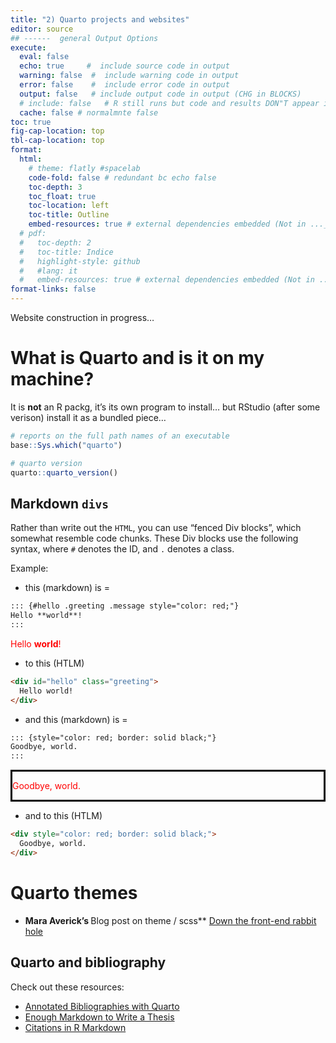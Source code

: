 ```yaml
---
title: "2) Quarto projects and websites"
editor: source
## ------  general Output Options
execute:     
  eval: false
  echo: true     #  include source code in output
  warning: false  #  include warning code in output
  error: false    #  include error code in output
  output: false   # include output code in output (CHG in BLOCKS)
  # include: false   # R still runs but code and results DON"T appear in output  
  cache: false # normalmnte false
toc: true
fig-cap-location: top
tbl-cap-location: top
format:
  html:
    # theme: flatly #spacelab
    code-fold: false # redundant bc echo false 
    toc-depth: 3
    toc_float: true
    toc-location: left
    toc-title: Outline
    embed-resources: true # external dependencies embedded (Not in ..._files/)
  # pdf:
  #   toc-depth: 2
  #   toc-title: Indice
  #   highlight-style: github
  #   #lang: it
  #   embed-resources: true # external dependencies embedded (Not in ..._files/)
format-links: false
---
```


::: {.callout-caution collapse="false"}
Website construction in progress...
:::

# What is Quarto and is it on my machine?
It is **not** an R packg, it's its own program to install... but RStudio (after some verison) install it as a bundled piece... 

```r
# reports on the full path names of an executable 
base::Sys.which("quarto")

# quarto version
quarto::quarto_version()

```

## Markdown `divs`

Rather than write out the `HTML`, you can use “fenced Div blocks”, which somewhat resemble code chunks. These Div blocks use the following syntax, where `#` denotes the ID, and `.` denotes a class. 

Example:

+ this (markdown) is = 

```markdown
::: {#hello .greeting .message style="color: red;"}
Hello **world**!
:::
```
::: {#hello .greeting .message style="color: red;"}
Hello **world**!
:::

+ to this (HTLM)

```HTML
<div id="hello" class="greeting">
  Hello world!
</div>
```

+ and this (markdown) is = 

```markdown
::: {style="color: red; border: solid black;"}
Goodbye, world.
:::
```
::: {style="color: red; border: solid black;"}
Goodbye, world.
:::

+ and to this (HTLM)

```HTML
<div style="color: red; border: solid black;">
  Goodbye, world.
</div>
```
# Quarto themes 

+ **Mara Averick's **Blog post on theme / scss** [Down the front-end rabbit hole](https://quartoand.me/front-end)

## Quarto and bibliography

Check out these resources:

+ [Annotated Bibliographies with Quarto](https://btjepkes.github.io/posts/building-annotated-bibliographies-with-quarto/)
+ [Enough Markdown to Write a Thesis](https://biostats-r.github.io/biostats/quarto/05-bibliography-citations.html)
+ [Citations in R Markdown](https://inbo.github.io/tutorials/tutorials/r_citations_markdown/)
